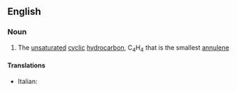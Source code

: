 ==English==

===Noun===
{{wikipedia}}
{{en-noun}}

# {{context|organic compound|lang=en}} The [[unsaturated]] [[cyclic]] [[hydrocarbon]], C<sub>4</sub>H<sub>4</sub> that is the smallest [[annulene]]

====Translations====
{{trans-top|cyclobutadiene}}
* Italian: {{t|it|ciclobutadiene|m}}
{{trans-mid}}
{{trans-bottom}}